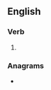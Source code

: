 ==English==

===Verb===
{{head|en|verb form}}

# {{en-third-person singular of|redevelop}}

===Anagrams===
* {{l|en|developers}}